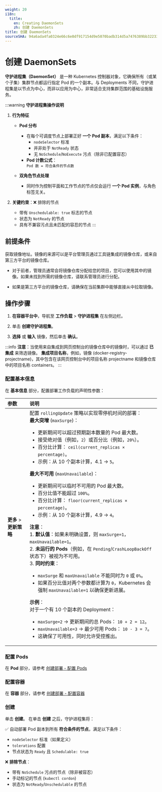 ```yaml
---
weight: 20
i18n:
  title:
    en: Creating DaemonSets
    zh: 创建 DaemonSets
title: 创建 DaemonSets
sourceSHA: 94a6ada4fa0324e66c6e0df917154d9e5070badb314d5a7476389bb32233d51d
---
```


# 创建 DaemonSets

**守护进程集（DaemonSet）** 是一种 Kubernetes 控制器对象，它确保所有（或某个子集）集群节点都运行指定 Pod 的一个副本。与 Deployments 不同，守护进程集是以节点为中心，而非以应用为中心，非常适合支持集群范围的基础设施服务。

:::warning
**守护进程集操作说明**

1. **行为特征**
   - **Pod 分布**
     - 在每个可调度节点上部署正好 **一个 Pod 副本**，满足以下条件：
       - `nodeSelector` 标准
       - 并非处于 `NotReady` 状态
       - 无 `NoSchedule`/`NoExecute` 污点（除非已配置容忍）
     - **Pod 计数公式**：\
       `Pod 数 = 符合条件的节点数`

   - **双角色节点处理**
     - 同时作为控制平面和工作节点的节点仅会运行 **一个 Pod 实例**，与角色标签无关。

2. **关键约束**：❌ 排除的节点
   - 带有 `Unschedulable: true` 标志的节点
   - 状态为 `NotReady` 的节点
   - 具有不兼容污点且未匹配的容忍的节点
     :::

## 前提条件

获取镜像地址。镜像的来源可以是平台管理员通过工具链集成的镜像仓库，或来自第三方平台的镜像仓库。

- 对于前者，管理员通常会将镜像仓库分配给您的项目，您可以使用其中的镜像。如果未找到所需的镜像仓库，请联系管理员进行分配。

- 如果是第三方平台的镜像仓库，请确保在当前集群中能够直接从中拉取镜像。

## 操作步骤

1. **在容器平台中**，导航至 **工作负载** > **守护进程集** 在左侧边栏。

2. 单击 **创建守护进程集**。

3. **选择** 或 **输入** 镜像，然后单击 **确认**。

:::info
**注意**：当使用来自集成到网页控制台的镜像仓库中的镜像时，可以通过 **已集成** 来筛选镜像。 **集成项目名称**，例如，镜像 (docker-registry-projectname)，其中包含在该网页控制台中的项目名称 projectname 和镜像仓库中的项目名称 containers。
:::

### 配置基本信息

在 **基本信息** 部分，配置部署工作负载的声明性参数：

| **参数**                   | **说明**                                                                                                                                                                                                                                                                                                                                                                                                                                                                                                                                                                                                                                                                                                                                                                                                                                                                                                                                                                                                                                                                                                                                                                                                                                                                                                                                                                                                                                                                                                                         |
| :------------------------- | :-------------------------------------------------------------------------------------------------------------------------------------------------------------------------------------------------------------------------------------------------------------------------------------------------------------------------------------------------------------------------------------------------------------------------------------------------------------------------------------------------------------------------------------------------------------------------------------------------------------------------------------------------------------------------------------------------------------------------------------------------------------------------------------------------------------------------------------------------------------------------------------------------------------------------------------------------------------------------------------------------------------------------------------------------------------------------------------------------------------------------------------------------------------------------------------------------------------------------------------------------------------------------------------------------------------------------------------------------------------------------------------------------------------------------------------------------------------------------------------------------------------------------------------- |
| **更多** > **更新策略**   | 配置 `rollingUpdate` 策略以实现零停机时间的部署： <br />  **最大突增** (`maxSurge`)：  <ul><li>更新期间可以超过预期副本数量的 Pod 最大数。 </li><li> 接受绝对值（例如，`2`）或百分比（例如，`20%`）。 </li><li> 百分比计算： `ceil(current_replicas × percentage)`。 </li><li>示例：从 10 个副本计算，4.1 → `5`。 </li></ul> **最大不可用** (`maxUnavailable`)： <ul><li> 更新期间可以临时不可用的 Pod 最大数。  </li><li>百分比值不能超过 `100%`。  </li><li> 百分比计算： `floor(current_replicas × percentage)`。   </li><li> 示例：从 10 个副本计算，4.9 → `4`。 </li></ul> **注意**： <br /> 1. **默认值**：如果未明确设置，则 `maxSurge=1`，`maxUnavailable=1`。 <br /> 2. **未运行的 Pods**（例如，在 `Pending`/`CrashLoopBackOff` 状态下）被视为不可用。 <br /> 3. **同时约束**： <ul><li> `maxSurge` 和 `maxUnavailable` 不能同时为 `0` 或 `0%`。 </li><li>如果百分比值对两个参数都计算为 `0`，Kubernetes 会强制 `maxUnavailable=1` 以确保更新进展。  </li></ul> **示例**： <br /> 对于一个有 10 个副本的 Deployment： <br /><ul><li> `maxSurge=2` → 更新期间的总 Pods： `10 + 2 = 12`。 </li><li>`maxUnavailable=3` → 最少可用 Pods： `10 - 3 = 7`。 </li><li> 这确保了可用性，同时允许受控推出。 </li></ul> |

### 配置 Pods

在 **Pod** 部分，请参考 [创建部署 - 配置 Pods](./deployment_create.mdx#configurepod)

### 配置容器

在 **容器** 部分，请参考 [创建部署 - 配置容器](./deployment_create.mdx#configurecontainers)

### 创建

单击 **创建**。
在单击 **创建** 之后，守护进程集将：

✅ 自动部署 Pod 副本到所有 **符合条件的节点**，满足以下条件：

- `nodeSelector` 标准（如果定义）
- `tolerations` 配置
- 节点状态为 `Ready` 且 `Schedulable: true`

❌ **排除节点**：

- 带有 `NoSchedule` 污点的节点（除非被容忍）
- 手动标记的节点 (`kubectl cordon`)
- 状态为 `NotReady`/`Unschedulable` 的节点

